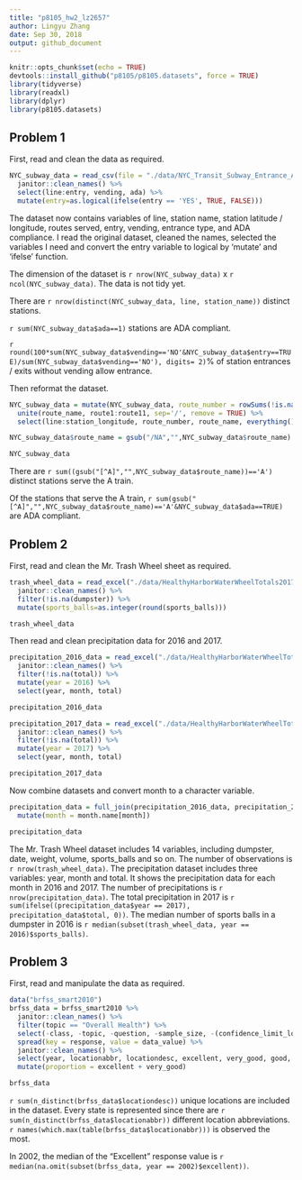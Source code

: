 ```yaml
---
title: "p8105_hw2_lz2657"
author: Lingyu Zhang
date: Sep 30, 2018
output: github_document
---
```


```r
knitr::opts_chunk$set(echo = TRUE)
devtools::install_github("p8105/p8105.datasets", force = TRUE)
library(tidyverse)
library(readxl)
library(dplyr)
library(p8105.datasets)
```

## Problem 1

First, read and clean the data as required.

```r
NYC_subway_data = read_csv(file = "./data/NYC_Transit_Subway_Entrance_And_Exit_Data.csv") %>%
  janitor::clean_names() %>%
  select(line:entry, vending, ada) %>%
  mutate(entry=as.logical(ifelse(entry == 'YES', TRUE, FALSE)))
```

The dataset now contains variables of line, station name, station latitude / longitude, routes served, entry, vending, entrance type, and ADA compliance. I read the original dataset, cleaned the names, selected the variables I need and convert the entry variable to logical by 'mutate' and 'ifelse' function.

The dimension of the dataset is `r nrow(NYC_subway_data)` x `r ncol(NYC_subway_data)`. The data is not tidy yet.

There are `r nrow(distinct(NYC_subway_data, line, station_name))` distinct stations. 

`r sum(NYC_subway_data$ada==1)` stations are ADA compliant. 

`r round(100*sum(NYC_subway_data$vending=='NO'&NYC_subway_data$entry==TRUE)/sum(NYC_subway_data$vending=='NO'), digits= 2)`% of station entrances / exits without vending allow entrance.

Then reformat the dataset.

```r
NYC_subway_data = mutate(NYC_subway_data, route_number = rowSums(!is.na(select(NYC_subway_data, route1:route11)))) %>%
  unite(route_name, route1:route11, sep='/', remove = TRUE) %>%
  select(line:station_longitude, route_number, route_name, everything())

NYC_subway_data$route_name = gsub("/NA","",NYC_subway_data$route_name)

NYC_subway_data
```

There are `r sum((gsub("[^A]","",NYC_subway_data$route_name))=='A')` distinct stations serve the A train.

Of the stations that serve the A train, `r sum(gsub("[^A]","",NYC_subway_data$route_name)=='A'&NYC_subway_data$ada==TRUE)` are ADA compliant.



## Problem 2

First, read and clean the Mr. Trash Wheel sheet as required.

```r
trash_wheel_data = read_excel("./data/HealthyHarborWaterWheelTotals2017-9-26.xlsx", range = cell_cols("A:N")) %>%
  janitor::clean_names() %>%
  filter(!is.na(dumpster)) %>%
  mutate(sports_balls=as.integer(round(sports_balls)))

trash_wheel_data
```

Then read and clean precipitation data for 2016 and 2017.

```r
precipitation_2016_data = read_excel("./data/HealthyHarborWaterWheelTotals2017-9-26.xlsx", sheet = "2016 Precipitation", range = "A2:B14") %>%
  janitor::clean_names() %>%
  filter(!is.na(total)) %>%
  mutate(year = 2016) %>%
  select(year, month, total)

precipitation_2016_data
```

```r
precipitation_2017_data = read_excel("./data/HealthyHarborWaterWheelTotals2017-9-26.xlsx", sheet = "2017 Precipitation", range = "A2:B14") %>%
  janitor::clean_names() %>%
  filter(!is.na(total)) %>%
  mutate(year = 2017) %>%
  select(year, month, total)

precipitation_2017_data
```

Now combine datasets and convert month to a character variable.

```r
precipitation_data = full_join(precipitation_2016_data, precipitation_2017_data, by = NULL) %>%
  mutate(month = month.name[month])

precipitation_data
```

The Mr. Trash Wheel dataset includes 14 variables, including dumpster, date, weight, volume, sports_balls and so on. The number of observations is `r nrow(trash_wheel_data)`. The precipitation dataset includes three variables: year, month and total. It shows the precipitation data for each month in 2016 and 2017. The number of precipitations is `r nrow(precipitation_data)`. The total precipitation in 2017 is `r sum(ifelse((precipitation_data$year == 2017), precipitation_data$total, 0))`. The median number of sports balls in a dumpster in 2016 is `r median(subset(trash_wheel_data, year == 2016)$sports_balls)`.



## Problem 3

First, read and manipulate the data as required.

```r
data("brfss_smart2010")
brfss_data = brfss_smart2010 %>%
  janitor::clean_names() %>%
  filter(topic == "Overall Health") %>%
  select(-class, -topic, -question, -sample_size, -(confidence_limit_low:geo_location)) %>%
  spread(key = response, value = data_value) %>%
  janitor::clean_names() %>%
  select(year, locationabbr, locationdesc, excellent, very_good, good, fair, poor) %>%
  mutate(proportion = excellent + very_good)

brfss_data
```

`r sum(n_distinct(brfss_data$locationdesc))` unique locations are included in the dataset. Every state is represented since there are `r sum(n_distinct(brfss_data$locationabbr))` different location abbreviations. `r names(which.max(table(brfss_data$locationabbr)))` is observed the most. 

In 2002, the median of the “Excellent” response value is `r median(na.omit(subset(brfss_data, year == 2002)$excellent))`.


